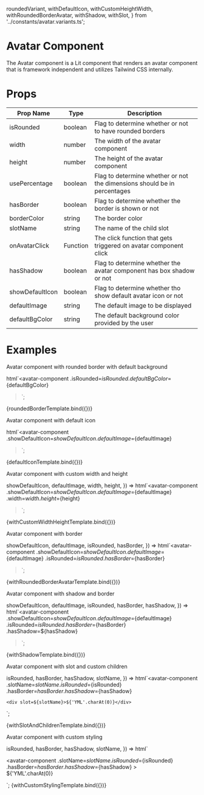   roundedVariant,
  withDefaultIcon,
  withCustomHeightWidth,
  withRoundedBorderAvatar,
  withShadow,
  withSlot,
} from '../constants/avatar.variants.ts';

<Meta title="Avatar" />

# Avatar Component

The Avatar component is a Lit component that renders an avatar component that is framework independent and utilizes Tailwind CSS internally.

# Props

| Prop Name       | Type     | Description                                                              |
| --------------- | -------- | ------------------------------------------------------------------------ |
| isRounded       | boolean  | Flag to determine whether or not to have rounded borders                 |
| width           | number   | The width of the avatar component                                        |
| height          | number   | The height of the avatar component                                       |
| usePercentage   | boolean  | Flag to determine whether or not the dimensions should be in percentages |
| hasBorder       | boolean  | Flag to determine whether the border is shown or not                     |
| borderColor     | string   | The border color                                                         |
| slotName        | string   | The name of the child slot                                               |
| onAvatarClick   | Function | The click function that gets triggered on avatar component click         |
| hasShadow       | boolean  | Flag to determine whether the avatar component has box shadow or not     |
| showDefaultIcon | boolean  | Flag to determine whether tho show default avatar icon or not            |
| defaultImage    | string   | The default image to be displayed                                        |
| defaultBgColor  | string   | The default background color provided by the user                        |

# Examples

Avatar component with rounded border with default background

  html`<avatar-component
    .isRounded=${isRounded}
    .defaultBgColor=${defaultBgColor}
  ></avatar-component>`;

<Canvas>
  <Story name="rounded border" args={roundedVariant}>
    {roundedBorderTemplate.bind({})}
  </Story>
</Canvas>

Avatar component with default icon

  html`<avatar-component
    .showDefaultIcon=${showDefaultIcon}
    .defaultImage=${defaultImage}
  ></avatar-component>`;

<Canvas>
  <Story name="default icon" args={withDefaultIcon}>
    {defaultIconTemplate.bind({})}
  </Story>
</Canvas>

Avatar component with custom width and height

  showDefaultIcon,
  defaultImage,
  width,
  height,
}) =>
  html`<avatar-component
    .showDefaultIcon=${showDefaultIcon}
    .defaultImage=${defaultImage}
    .width=${width}
    .height=${height}
  ></avatar-component>`;

<Canvas>
  <Story name="custom height and width" args={withCustomHeightWidth}>
    {withCustomWidthHeightTemplate.bind({})}
  </Story>
</Canvas>

Avatar component with border

  showDefaultIcon,
  defaultImage,
  isRounded,
  hasBorder,
}) =>
  html`<avatar-component
    .showDefaultIcon=${showDefaultIcon}
    .defaultImage=${defaultImage}
    .isRounded=${isRounded}
    .hasBorder=${hasBorder}
  ></avatar-component>`;

<Canvas>
  <Story
    name="with rounded border avatar variant"
    args={withRoundedBorderAvatar}
  >
    {withRoundedBorderAvatarTemplate.bind({})}
  </Story>
</Canvas>

Avatar component with shadow and border

  showDefaultIcon,
  defaultImage,
  isRounded,
  hasBorder,
  hasShadow,
}) =>
  html`<avatar-component
    .showDefaultIcon=${showDefaultIcon}
    .defaultImage=${defaultImage}
    .isRounded=${isRounded}
    .hasBorder=${hasBorder}
    .hasShadow=${hasShadow}
  ></avatar-component>`;

<Canvas>
  <Story name=" avatar with shadow" args={withShadow}>
    {withShadowTemplate.bind({})}
  </Story>
</Canvas>

Avatar component with slot and custom children

  isRounded,
  hasBorder,
  hasShadow,
  slotName,
}) =>
  html`<avatar-component
    .slotName=${slotName}
    .isRounded=${isRounded}
    .hasBorder=${hasBorder}
    .hasShadow=${hasShadow}
  >
    <div slot=${slotName}>${'YML'.charAt(0)}</div>
  </avatar-component>`;

<Canvas>
  <Story name="with slot and children" args={withSlot}>
    {withSlotAndChildrenTemplate.bind({})}
  </Story>
</Canvas>

Avatar component with custom styling

  isRounded,
  hasBorder,
  hasShadow,
  slotName,
}) =>
  html` <div class="parent-container">
    <avatar-component
      .slotName=${slotName}
      .isRounded=${isRounded}
      .hasBorder=${hasBorder}
      .hasShadow=${hasShadow}
    >
      <div slot=${slotName}>
        <span> ${'YML'.charAt(0)}</span>
      </div>
    </avatar-component>
  </div>`;

<Canvas>
  <Story name="with custom styling" args={withSlot}>
    {withCustomStylingTemplate.bind({})}
  </Story>
</Canvas>
